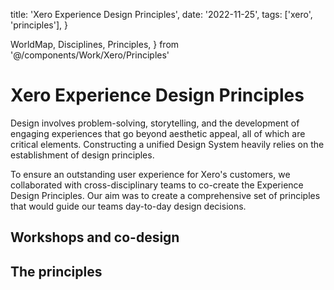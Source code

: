   title: 'Xero Experience Design Principles',
  date: '2022-11-25',
  tags: ['xero', 'principles'],
}

  WorldMap,
  Disciplines,
  Principles,
} from '@/components/Work/Xero/Principles'

# Xero Experience Design Principles

Design involves problem-solving, storytelling, and the development of
engaging experiences that go beyond aesthetic appeal, all of which are
critical elements. Constructing a unified Design System heavily relies
on the establishment of design principles.

To ensure an outstanding user experience for Xero's customers, we
collaborated with cross-disciplinary teams to co-create the Experience
Design Principles. Our aim was to create a comprehensive set of
principles that would guide our teams day-to-day design decisions.

## Workshops and co-design

<WorldMap />

<Disciplines />

## The principles

<Principles />
